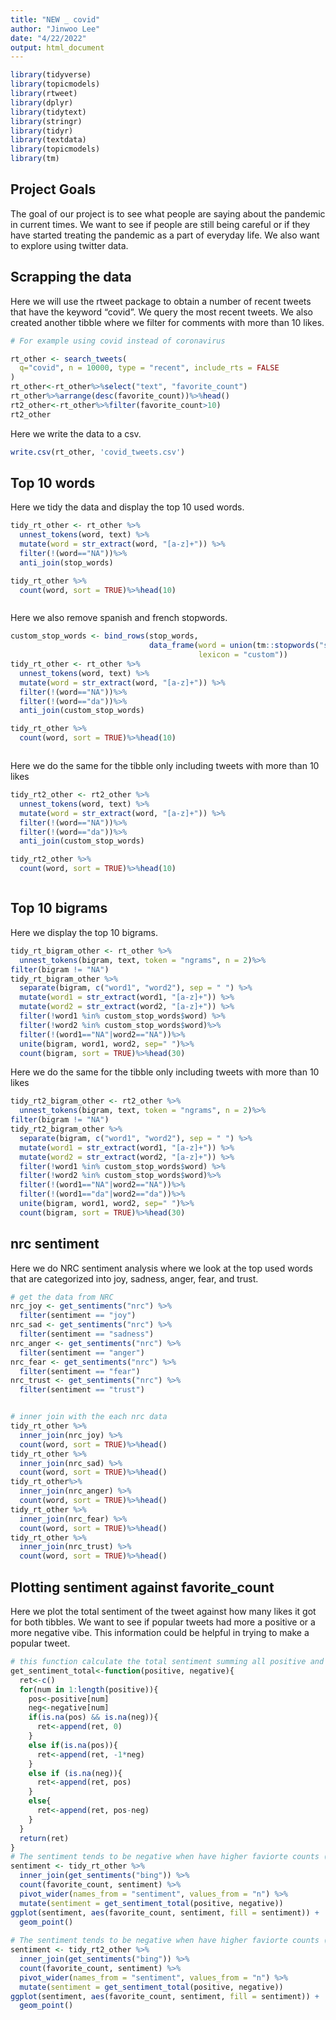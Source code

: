 ```yaml
---
title: "NEW _ covid"
author: "Jinwoo Lee"
date: "4/22/2022"
output: html_document
---
```



```r
library(tidyverse)
library(topicmodels)
library(rtweet)
library(dplyr)
library(tidytext)
library(stringr)
library(tidyr)
library(textdata)
library(topicmodels)
library(tm)
```

## Project Goals

The goal of our project is to see what people are saying about the pandemic in current times. We want to see if people are still being careful or if they have started treating the pandemic as a part of everyday life. We also want to explore using twitter data. 

## Scrapping the data

Here we will use the rtweet package to obtain a number of recent tweets that have the keyword "covid". We query the most recent tweets. We also created another tibble where we filter for comments with more than 10 likes.

```r

# For example using covid instead of coronavirus

rt_other <- search_tweets(
  q="covid", n = 10000, type = "recent", include_rts = FALSE
)
rt_other<-rt_other%>%select("text", "favorite_count")
rt_other%>%arrange(desc(favorite_count))%>%head()
rt2_other<-rt_other%>%filter(favorite_count>10)
rt2_other
```

Here we write the data to a csv.

```r
write.csv(rt_other, 'covid_tweets.csv')
```



## Top 10 words

Here we tidy the data and display the top 10 used words.

```r

tidy_rt_other <- rt_other %>% 
  unnest_tokens(word, text) %>% 
  mutate(word = str_extract(word, "[a-z]+")) %>%
  filter(!(word=="NA"))%>%
  anti_join(stop_words)

tidy_rt_other %>% 
  count(word, sort = TRUE)%>%head(10)



```

Here we also remove spanish and french stopwords.

```r
custom_stop_words <- bind_rows(stop_words,
                               data_frame(word = union(tm::stopwords("spanish"),tm::stopwords("french") ),
                                          lexicon = "custom"))
tidy_rt_other <- rt_other %>% 
  unnest_tokens(word, text) %>% 
  mutate(word = str_extract(word, "[a-z]+")) %>%
  filter(!(word=="NA"))%>%
  filter(!(word=="da"))%>%
  anti_join(custom_stop_words)

tidy_rt_other %>% 
  count(word, sort = TRUE)%>%head(10)



```

Here we do the same for the tibble only including tweets with more than 10 likes

```r
tidy_rt2_other <- rt2_other %>% 
  unnest_tokens(word, text) %>% 
  mutate(word = str_extract(word, "[a-z]+")) %>%
  filter(!(word=="NA"))%>%
  filter(!(word=="da"))%>%
  anti_join(custom_stop_words)

tidy_rt2_other %>% 
  count(word, sort = TRUE)%>%head(10)



```

## Top 10 bigrams

Here we display the top 10 bigrams.

```r
tidy_rt_bigram_other <- rt_other %>% 
  unnest_tokens(bigram, text, token = "ngrams", n = 2)%>% 
filter(bigram != "NA")
tidy_rt_bigram_other %>%
  separate(bigram, c("word1", "word2"), sep = " ") %>% 
  mutate(word1 = str_extract(word1, "[a-z]+")) %>%
  mutate(word2 = str_extract(word2, "[a-z]+")) %>%
  filter(!word1 %in% custom_stop_words$word) %>% 
  filter(!word2 %in% custom_stop_words$word)%>% 
  filter(!(word1=="NA"|word2=="NA"))%>%
  unite(bigram, word1, word2, sep=" ")%>% 
  count(bigram, sort = TRUE)%>%head(30)
```
Here we do the same for the tibble only including tweets with more than 10 likes

```r

tidy_rt2_bigram_other <- rt2_other %>% 
  unnest_tokens(bigram, text, token = "ngrams", n = 2)%>% 
filter(bigram != "NA")
tidy_rt2_bigram_other %>%
  separate(bigram, c("word1", "word2"), sep = " ") %>% 
  mutate(word1 = str_extract(word1, "[a-z]+")) %>%
  mutate(word2 = str_extract(word2, "[a-z]+")) %>%
  filter(!word1 %in% custom_stop_words$word) %>% 
  filter(!word2 %in% custom_stop_words$word)%>% 
  filter(!(word1=="NA"|word2=="NA"))%>%
  filter(!(word1=="da"|word2=="da"))%>%
  unite(bigram, word1, word2, sep=" ")%>% 
  count(bigram, sort = TRUE)%>%head(30)
```


## nrc sentiment

Here we do NRC sentiment analysis where we look at the top used words that are categorized into joy, sadness, anger, fear, and trust.

```r
# get the data from NRC
nrc_joy <- get_sentiments("nrc") %>% 
  filter(sentiment == "joy")
nrc_sad <- get_sentiments("nrc") %>% 
  filter(sentiment == "sadness")
nrc_anger <- get_sentiments("nrc") %>% 
  filter(sentiment == "anger")
nrc_fear <- get_sentiments("nrc") %>% 
  filter(sentiment == "fear")
nrc_trust <- get_sentiments("nrc") %>% 
  filter(sentiment == "trust")


# inner join with the each nrc data
tidy_rt_other %>%
  inner_join(nrc_joy) %>% 
  count(word, sort = TRUE)%>%head()
tidy_rt_other %>%
  inner_join(nrc_sad) %>% 
  count(word, sort = TRUE)%>%head()
tidy_rt_other%>%
  inner_join(nrc_anger) %>% 
  count(word, sort = TRUE)%>%head()
tidy_rt_other %>%
  inner_join(nrc_fear) %>% 
  count(word, sort = TRUE)%>%head()
tidy_rt_other %>%
  inner_join(nrc_trust) %>% 
  count(word, sort = TRUE)%>%head()
```


## Plotting sentiment against favorite_count

Here we plot the total sentiment of the tweet against how many likes it got for both tibbles. We want to see if popular tweets had more a positive or a more negative vibe. This information could be helpful in trying to make a popular tweet. 


```r
# this function calculate the total sentiment summing all positive and negative
get_sentiment_total<-function(positive, negative){
  ret<-c()
  for(num in 1:length(positive)){
    pos<-positive[num]
    neg<-negative[num]
    if(is.na(pos) && is.na(neg)){
      ret<-append(ret, 0)
    }
    else if(is.na(pos)){
      ret<-append(ret, -1*neg)
    }
    else if (is.na(neg)){
      ret<-append(ret, pos)
    }
    else{
      ret<-append(ret, pos-neg)
    }
  }
  return(ret)
}
# The sentiment tends to be negative when have higher faviorte counts (from pandemic search)
sentiment <- tidy_rt_other %>% 
  inner_join(get_sentiments("bing")) %>% 
  count(favorite_count, sentiment) %>%
  pivot_wider(names_from = "sentiment", values_from = "n") %>% 
  mutate(sentiment = get_sentiment_total(positive, negative))
ggplot(sentiment, aes(favorite_count, sentiment, fill = sentiment)) + 
  geom_point() 
  
# The sentiment tends to be negative when have higher faviorte counts (from covid search)
sentiment <- tidy_rt2_other %>% 
  inner_join(get_sentiments("bing")) %>% 
  count(favorite_count, sentiment) %>%
  pivot_wider(names_from = "sentiment", values_from = "n") %>% 
  mutate(sentiment = get_sentiment_total(positive, negative))
ggplot(sentiment, aes(favorite_count, sentiment, fill = sentiment)) + 
  geom_point() 

```


